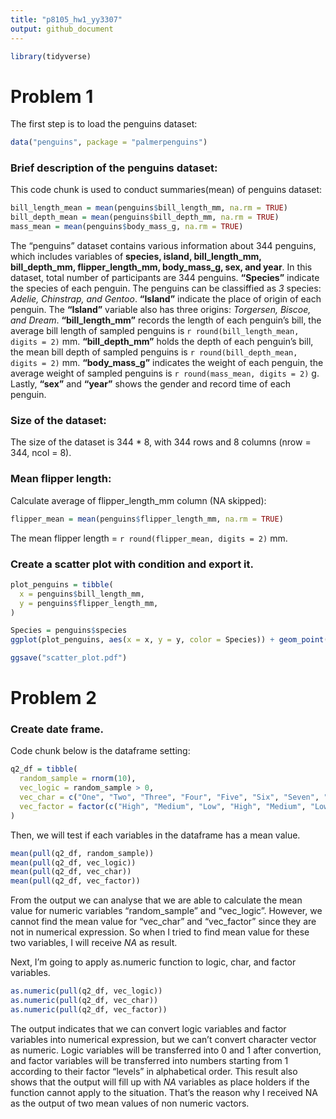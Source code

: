 ```yaml
---
title: "p8105_hw1_yy3307"
output: github_document
---
```


```r
library(tidyverse)
```

# Problem 1

The first step is to load the penguins dataset:
```r
data("penguins", package = "palmerpenguins")
```

### Brief description of the penguins dataset:

This code chunk is used to conduct summaries(mean) of penguins dataset:
```r
bill_length_mean = mean(penguins$bill_length_mm, na.rm = TRUE)
bill_depth_mean = mean(penguins$bill_depth_mm, na.rm = TRUE)
mass_mean = mean(penguins$body_mass_g, na.rm = TRUE)
```

The "penguins" dataset contains various information about 344 penguins,
which includes variables of **species, island, bill_length_mm, bill_depth_mm, 
flipper_length_mm, body_mass_g, sex, and year**. In this dataset, total number
of participants are 344 penguins. **"Species"** indicate the species of each 
penguin. The penguins can be classiffied as _3_ species: _Adelie, Chinstrap, 
and Gentoo_. **"Island"** indicate the place of origin of each 
penguin. The **"Island"** variable also has three origins: _Torgersen, Biscoe, 
and Dream_. **"bill_length_mm"** records the length of each penguin's bill, the 
average bill length of sampled penguins is 
`r round(bill_length_mean, digits = 2)` mm. **"bill_depth_mm"** holds the depth 
of each penguin's bill, the mean bill depth of sampled penguins is 
`r round(bill_depth_mean, digits = 2)` mm. **"body_mass_g"** indicates the 
weight of each penguin, the average weight of sampled penguins is 
`r round(mass_mean, digits = 2)` g. Lastly, **"sex"** and **"year"** shows the 
gender and record time of each penguin.

### Size of the dataset:

The size of the dataset is 344 * 8, with 344 rows and 8 columns
(nrow = 344, ncol = 8).

### Mean flipper length:

Calculate average of flipper_length_mm column (NA skipped):
```r
flipper_mean = mean(penguins$flipper_length_mm, na.rm = TRUE)
```

The mean flipper length = `r round(flipper_mean, digits = 2)` mm.

### Create a scatter plot with condition and export it.

```r
plot_penguins = tibble(
  x = penguins$bill_length_mm,
  y = penguins$flipper_length_mm,
)

Species = penguins$species
ggplot(plot_penguins, aes(x = x, y = y, color = Species)) + geom_point() + labs(title = "bill length v.s. flipper length", x = "bill length (mm)", y = "flipper length (mm)") + theme(plot.title = element_text(hjust = 0.5))

ggsave("scatter_plot.pdf")
```

# Problem 2

### Create date frame.

Code chunk below is the dataframe setting:
```r
q2_df = tibble(
  random_sample = rnorm(10),
  vec_logic = random_sample > 0,
  vec_char = c("One", "Two", "Three", "Four", "Five", "Six", "Seven", "Eight", "Nine", "Ten"),
  vec_factor = factor(c("High", "Medium", "Low", "High", "Medium", "Low","High", "Medium", "Low","High"))
)
```

Then, we will test if each variables in the dataframe has a mean value.
```r
mean(pull(q2_df, random_sample))
mean(pull(q2_df, vec_logic))
mean(pull(q2_df, vec_char))
mean(pull(q2_df, vec_factor))
```

From the output we can analyse that we are able to calculate the mean value for 
numeric variables "random_sample" and "vec_logic". However, we cannot find the 
mean value for "vec_char" and "vec_factor" since they are not in numerical expression.
So when I tried to find mean value for these two variables, I will receive _NA_
as result.

Next, I'm going to apply as.numeric function to logic, char, and factor variables.
```r
as.numeric(pull(q2_df, vec_logic))
as.numeric(pull(q2_df, vec_char))
as.numeric(pull(q2_df, vec_factor))
```

The output indicates that we can convert logic variables and factor variables
into numerical expression, but we can't convert character vector as numeric.
Logic variables will be transferred into 0 and 1 after convertion, and factor
variables will be transferred into numbers starting from 1 according to their
factor “levels” in alphabetical order.
This result also shows that the output will fill up with _NA_ variables as place
holders if the function cannot apply to the situation. That's the reason why I 
received NA as the output of two mean values of non numeric vactors.